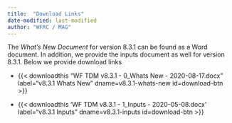 ```yaml
---
title:  "Download Links"
date-modified: last-modified
author: "WFRC / MAG"
---
```


The *What's New Document* for version 8.3.1 can be found as a Word document. In addition, we provide the inputs document as well for version 8.3.1. Below we provide download links

 - {{< downloadthis "WF TDM v8.3.1 - 0_Whats New - 2020-08-17.docx"
label="v8.3.1 Whats New" dname=v8.3.1-whats-new id=download-btn >}}

 - {{< downloadthis 'WF TDM v8.3.1 - 1_Inputs - 2020-05-08.docx'
label="v8.3.1 Inputs" dname=v8.3.1-inputs id=download-btn >}}
